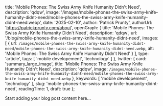 
  title: 'Mobile Phones: The Swiss Army Knife Humanity Didn\'t Need',
  description: 'qdqw',
  image: '/images/mobile-phones-the-swiss-army-knife-humanity-didnt-need/mobile-phones-the-swiss-army-knife-humanity-didnt-need.webp',
  date: '2025-02-10',
  author: 'Patrick Prunty',
  authorUrl: 'https://patrickprunty.com/about',
  openGraph: {
    title: 'Mobile Phones: The Swiss Army Knife Humanity Didn\'t Need',
    description: 'qdqw',
    url: '/blog/mobile-phones-the-swiss-army-knife-humanity-didnt-need',
    images: [
      {
        url: `/images/mobile-phones-the-swiss-army-knife-humanity-didnt-need/mobile-phones-the-swiss-army-knife-humanity-didnt-need.webp`,
        alt: 'Mobile Phones: The Swiss Army Knife Humanity Didn\'t Need'
      }
    ],
    type: 'article',
    tags: [
      'mobile developement',
      'technology'
    ]
  },
  twitter: {
    card: 'summary_large_image',
    title: 'Mobile Phones: The Swiss Army Knife Humanity Didn\'t Need',
    description: 'qdqw',
    image: `/images/mobile-phones-the-swiss-army-knife-humanity-didnt-need/mobile-phones-the-swiss-army-knife-humanity-didnt-need.webp`
  },
  keywords: [
    'mobile developement',
    'technology'
  ],
  slug: 'mobile-phones-the-swiss-army-knife-humanity-didnt-need',
  readingTime: 1,
  draft: true
};

Start adding your blog post content here...
